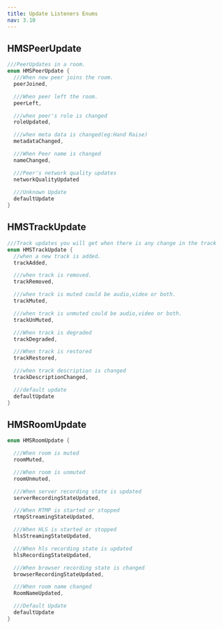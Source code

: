 ```yaml
---
title: Update Listeners Enums
nav: 3.10
---
```


## HMSPeerUpdate

```dart
///PeerUpdates in a room.
enum HMSPeerUpdate {
  ///When new peer joins the room.
  peerJoined,

  ///When peer left the room.
  peerLeft,

  ///when peer's role is changed
  roleUpdated,

  ///when meta data is changed(eg:Hand Raise)
  metadataChanged,

  ///When Peer name is changed
  nameChanged,

  ///Peer's network quality updates
  networkQualityUpdated
  
  ///Unknown Update
  defaultUpdate
}
```

## HMSTrackUpdate

```dart
///Track updates you will get when there is any change in the track
enum HMSTrackUpdate {
  //when a new track is added.
  trackAdded,

  ///when track is removed.
  trackRemoved,

  ///when track is muted could be audio,video or both.
  trackMuted,

  ///when track is unmuted could be audio,video or both.
  trackUnMuted,

  ///When track is degraded
  trackDegraded,

  ///When track is restored
  trackRestored,

  ///when track description is changed
  trackDescriptionChanged,

  ///default update
  defaultUpdate
}
```


## HMSRoomUpdate

```dart
enum HMSRoomUpdate {

  ///When room is muted
  roomMuted,

  ///When room is unmuted
  roomUnmuted,

  ///When server recording state is updated
  serverRecordingStateUpdated,

  ///When RTMP is started or stopped
  rtmpStreamingStateUpdated,

  ///When HLS is started or stopped
  hlsStreamingStateUpdated,

  ///When hls recording state is updated
  hlsRecordingStateUpdated,

  ///When browser recording state is changed
  browserRecordingStateUpdated,

  ///When room name changed
  RoomNameUpdated,

  ///Default Update
  defaultUpdate
}
```
